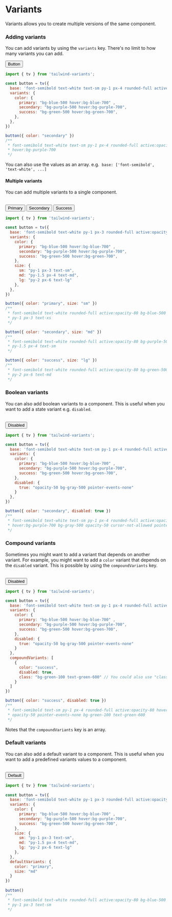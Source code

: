  
# Variants

Variants allows you to create multiple versions of the same component. 


### Adding variants

You can add variants by using the `variants` key. There's no limit to how many variants you can add.
<br/>

<button class="font-semibold text-white text-sm py-1 px-4 rounded-full active:opacity-80 bg-purple-500 hover:bg-purple-700">
  Button
</button>

```js {5-11, 14}
import { tv } from 'tailwind-variants';

const button = tv({
  base: 'font-semibold text-white text-sm py-1 px-4 rounded-full active:opacity-80',
  variants: {
    color: {
      primary: "bg-blue-500 hover:bg-blue-700" ,
      secondary: "bg-purple-500 hover:bg-purple-700",
      success: "bg-green-500 hover:bg-green-700",
    },
  },
})

button({ color: "secondary" })
/**
 * font-semibold text-white text-sm py-1 px-4 rounded-full active:opacity-80 bg-purple-500 
 * hover:bg-purple-700
 */
```

<Callout type="info" >
  <div class="text-sm">
    You can also use the values as an array. e.g.&nbsp;
    <code>base: ['font-semibold', 'text-white', ...]</code>
  </div>
</Callout>

#### Multiple variants

You can add multiple variants to a single component.

<br/>

<div class="flex items-center flex-start gap-3">
  <button class="font-semibold text-white rounded-full active:opacity-80 bg-blue-500 hover:bg-blue-700 py-1 px-3 text-xs">
    Primary
  </button>
  <button class="font-semibold text-white rounded-full active:opacity-80 bg-purple-500 hover:bg-purple-700 py-1.5 px-4 text-sm">
    Secondary
  </button>
  <button class="font-semibold text-white rounded-full active:opacity-80 bg-green-500 hover:bg-green-700 py-2 px-6 text-md">
    Success
  </button>
</div>

```js {5-16, 19, 25, 31}
import { tv } from 'tailwind-variants';

const button = tv({
  base: 'font-semibold text-white py-1 px-3 rounded-full active:opacity-80',
  variants: {
    color: {
      primary: "bg-blue-500 hover:bg-blue-700" ,
      secondary: "bg-purple-500 hover:bg-purple-700",
      success: "bg-green-500 hover:bg-green-700",
    },
    size: {
      sm: "py-1 px-3 text-sm",
      md: "py-1.5 px-4 text-md",
      lg: "py-2 px-6 text-lg"
    },
  },
})

button({ color: "primary", size: "sm" })
/**
 * font-semibold text-white rounded-full active:opacity-80 bg-blue-500 hover:bg-blue-700 
 * py-1 px-3 text-xs
 */

button({ color: "secondary", size: "md" })
/**
 * font-semibold text-white rounded-full active:opacity-80 bg-purple-500 hover:bg-purple-700 
 * py-1.5 px-4 text-sm
 */

button({ color: "success", size: "lg" })
/**
 * font-semibold text-white rounded-full active:opacity-80 bg-green-500 hover:bg-green-700 
 * py-2 px-6 text-md
 */
```


### Boolean variants

You can also add boolean variants to a component. This is useful when you want to add a state variant e.g. `disabled`.

<br/>

<button class="font-semibold text-white text-sm py-1 px-4 rounded-full active:opacity-80 hover:bg-purple-700 bg-gray-500 opacity-50 pointer-events-none">
  Disabled
</button>

```js {11-13, 17}
import { tv } from 'tailwind-variants';

const button = tv({
  base: 'font-semibold text-white text-sm py-1 px-4 rounded-full active:opacity-80',
  variants: {
    color: {
      primary: "bg-blue-500 hover:bg-blue-700" ,
      secondary: "bg-purple-500 hover:bg-purple-700",
      success: "bg-green-500 hover:bg-green-700",
    },
    disabled: {
      true: "opacity-50 bg-gray-500 pointer-events-none"
    }
  },
})

button({ color: "secondary", disabled: true })
/**
 * font-semibold text-white text-sm py-1 px-4 rounded-full active:opacity-80 
 * hover:bg-purple-700 bg-gray-500 opacity-50 cursor-not-allowed pointer-events-none
 */
```


### Compound variants

Sometimes you might want to add a variant that depends on another variant. For example, you might want to add a `color` variant that depends on the `disabled` variant. This is possible by using the `compoundVariants` key.


<br/>

<button class="font-semibold text-sm py-1 px-4 rounded-full active:opacity-80 hover:bg-green-700 opacity-50 pointer-events-none bg-green-100 text-green-600">
  Disabled
</button>

```js {15-21, 24}
import { tv } from 'tailwind-variants';

const button = tv({
  base: 'font-semibold text-white text-sm py-1 px-4 rounded-full active:opacity-80',
  variants: {
    color: {
      primary: "bg-blue-500 hover:bg-blue-700" ,
      secondary: "bg-purple-500 hover:bg-purple-700",
      success: "bg-green-500 hover:bg-green-700",
    },
    disabled: {
      true: "opacity-50 bg-gray-500 pointer-events-none"
    }
  },
  compoundVariants: [
    {
      color: "success",
      disabled: true,
      class: "bg-green-100 text-green-600" // You could also use "className" instead of "class"
    }
  ]
})

button({ color: "success", disabled: true })
/**
 * font-semibold text-sm py-1 px-4 rounded-full active:opacity-80 hover:bg-green-700 
 * opacity-50 pointer-events-none bg-green-100 text-green-600
 */
```

<Callout type="warning" emoji="⚠️">
  <div class="text-sm">
    Notes that the <code>compoundVariants</code> key is an array.
  </div>
</Callout>


### Default variants

You can also add a default variant to a component. This is useful when you want to add a predefined variants values to a component.

<br/>

<button class="font-semibold text-white rounded-full active:opacity-80 bg-blue-500 hover:bg-blue-700 py-1 px-3 text-sm">
Default
</button>

```js {17-20, 23}
import { tv } from 'tailwind-variants';
 
const button = tv({
  base: 'font-semibold text-white py-1 px-3 rounded-full active:opacity-80',
  variants: {
    color: {
      primary: "bg-blue-500 hover:bg-blue-700" ,
      secondary: "bg-purple-500 hover:bg-purple-700",
      success: "bg-green-500 hover:bg-green-700",
    },
    size: {
      sm: "py-1 px-3 text-sm",
      md: "py-1.5 px-4 text-md",
      lg: "py-2 px-6 text-lg"
    },
  },
  defaultVariants: {
    color: "primary",
    size: "md"
  }
})
 
button()
/**
 * font-semibold text-white rounded-full active:opacity-80 bg-blue-500 hover:bg-blue-700 
 * py-1 px-3 text-sm
 */
```